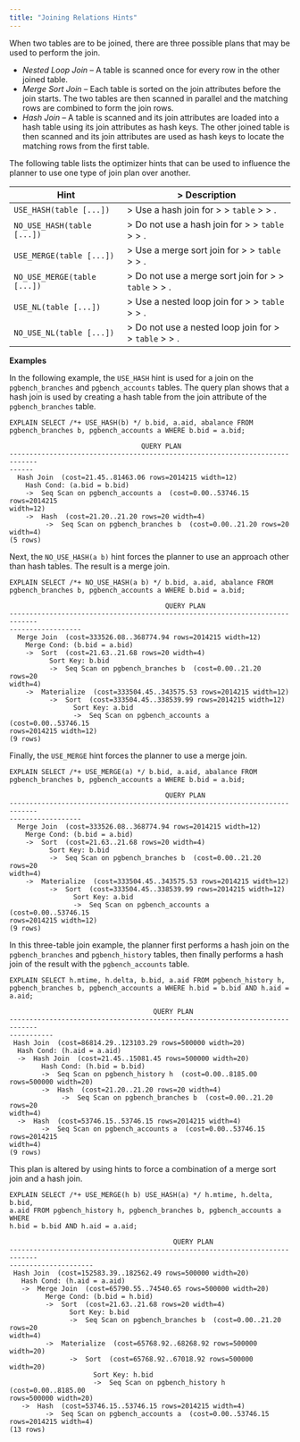 ```yaml
---
title: "Joining Relations Hints"
---
```


<div id="joining_relations_hints" class="registered_link"></div>

When two tables are to be joined, there are three possible plans that may be used to perform the join.

-   *Nested Loop Join* – A table is scanned once for every row in the other joined table.
-   *Merge Sort Join* – Each table is sorted on the join attributes before the join starts. The two tables are then scanned in parallel and the matching rows are combined to form the join rows.
-   *Hash Join* – A table is scanned and its join attributes are loaded into a hash table using its join attributes as hash keys. The other joined table is then scanned and its join attributes are used as hash keys to locate the matching rows from the first table.

The following table lists the optimizer hints that can be used to influence the planner to use one type of join plan over another.

| Hint                        | > Description                                          |
| --------------------------- | ------------------------------------------------------ |
| `USE_HASH(table [...])`     | > Use a hash join for  > > `table` > > .               |
| `NO_USE_HASH(table [...])`  | > Do not use a hash join for  > > `table` > > .        |
| `USE_MERGE(table [...])`    | > Use a merge sort join for  > > `table` > > .         |
| `NO_USE_MERGE(table [...])` | > Do not use a merge sort join for  > > `table` > > .  |
| `USE_NL(table [...])`       | > Use a nested loop join for  > > `table` > > .        |
| `NO_USE_NL(table [...])`    | > Do not use a nested loop join for  > > `table` > > . |

**Examples**

In the following example, the `USE_HASH` hint is used for a join on the `pgbench_branches` and `pgbench_accounts` tables. The query plan shows that a hash join is used by creating a hash table from the join attribute of the `pgbench_branches` table.

```text
EXPLAIN SELECT /*+ USE_HASH(b) */ b.bid, a.aid, abalance FROM
pgbench_branches b, pgbench_accounts a WHERE b.bid = a.bid;

                                 QUERY PLAN
-----------------------------------------------------------------------------
------
  Hash Join  (cost=21.45..81463.06 rows=2014215 width=12)
    Hash Cond: (a.bid = b.bid)
    ->  Seq Scan on pgbench_accounts a  (cost=0.00..53746.15 rows=2014215
width=12)
    ->  Hash  (cost=21.20..21.20 rows=20 width=4)
         ->  Seq Scan on pgbench_branches b  (cost=0.00..21.20 rows=20
width=4)
(5 rows)
```

Next, the `NO_USE_HASH(a b)` hint forces the planner to use an approach other than hash tables. The result is a merge join.

```text
EXPLAIN SELECT /*+ NO_USE_HASH(a b) */ b.bid, a.aid, abalance FROM
pgbench_branches b, pgbench_accounts a WHERE b.bid = a.bid;

                                       QUERY PLAN
-----------------------------------------------------------------------------
------------------
  Merge Join  (cost=333526.08..368774.94 rows=2014215 width=12)
    Merge Cond: (b.bid = a.bid)
    ->  Sort  (cost=21.63..21.68 rows=20 width=4)
          Sort Key: b.bid
          ->  Seq Scan on pgbench_branches b  (cost=0.00..21.20 rows=20
width=4)
    ->  Materialize  (cost=333504.45..343575.53 rows=2014215 width=12)
          ->  Sort  (cost=333504.45..338539.99 rows=2014215 width=12)
                Sort Key: a.bid
                ->  Seq Scan on pgbench_accounts a  (cost=0.00..53746.15
rows=2014215 width=12)
(9 rows)
```

Finally, the `USE_MERGE` hint forces the planner to use a merge join.

```text
EXPLAIN SELECT /*+ USE_MERGE(a) */ b.bid, a.aid, abalance FROM
pgbench_branches b, pgbench_accounts a WHERE b.bid = a.bid;

                                       QUERY PLAN
-----------------------------------------------------------------------------
------------------
  Merge Join  (cost=333526.08..368774.94 rows=2014215 width=12)
    Merge Cond: (b.bid = a.bid)
    ->  Sort  (cost=21.63..21.68 rows=20 width=4)
          Sort Key: b.bid
          ->  Seq Scan on pgbench_branches b  (cost=0.00..21.20 rows=20
width=4)
    ->  Materialize  (cost=333504.45..343575.53 rows=2014215 width=12)
          ->  Sort  (cost=333504.45..338539.99 rows=2014215 width=12)
                Sort Key: a.bid
                ->  Seq Scan on pgbench_accounts a  (cost=0.00..53746.15
rows=2014215 width=12)
(9 rows)
```

In this three-table join example, the planner first performs a hash join on the `pgbench_branches` and `pgbench_history` tables, then finally performs a hash join of the result with the `pgbench_accounts` table.

```text
EXPLAIN SELECT h.mtime, h.delta, b.bid, a.aid FROM pgbench_history h,
pgbench_branches b, pgbench_accounts a WHERE h.bid = b.bid AND h.aid = a.aid;

                                    QUERY PLAN
-----------------------------------------------------------------------------
-----------
 Hash Join  (cost=86814.29..123103.29 rows=500000 width=20)
  Hash Cond: (h.aid = a.aid)
  ->  Hash Join  (cost=21.45..15081.45 rows=500000 width=20)
        Hash Cond: (h.bid = b.bid)
        ->  Seq Scan on pgbench_history h  (cost=0.00..8185.00
rows=500000 width=20)
        ->  Hash  (cost=21.20..21.20 rows=20 width=4)
             ->  Seq Scan on pgbench_branches b  (cost=0.00..21.20 rows=20
width=4)
  ->  Hash  (cost=53746.15..53746.15 rows=2014215 width=4)
        ->  Seq Scan on pgbench_accounts a  (cost=0.00..53746.15 rows=2014215
width=4)
(9 rows)
```

This plan is altered by using hints to force a combination of a merge sort join and a hash join.

```text
EXPLAIN SELECT /*+ USE_MERGE(h b) USE_HASH(a) */ h.mtime, h.delta, b.bid,
a.aid FROM pgbench_history h, pgbench_branches b, pgbench_accounts a WHERE
h.bid = b.bid AND h.aid = a.aid;

                                         QUERY PLAN
-----------------------------------------------------------------------------
---------------------
 Hash Join  (cost=152583.39..182562.49 rows=500000 width=20)
   Hash Cond: (h.aid = a.aid)
   ->  Merge Join  (cost=65790.55..74540.65 rows=500000 width=20)
         Merge Cond: (b.bid = h.bid)
         ->  Sort  (cost=21.63..21.68 rows=20 width=4)
               Sort Key: b.bid
               ->  Seq Scan on pgbench_branches b  (cost=0.00..21.20 rows=20
width=4)
         ->  Materialize  (cost=65768.92..68268.92 rows=500000 width=20)
               ->  Sort  (cost=65768.92..67018.92 rows=500000 width=20)
                     Sort Key: h.bid
                     ->  Seq Scan on pgbench_history h  (cost=0.00..8185.00
rows=500000 width=20)
   ->  Hash  (cost=53746.15..53746.15 rows=2014215 width=4)
         ->  Seq Scan on pgbench_accounts a  (cost=0.00..53746.15
rows=2014215 width=4)
(13 rows)
```

